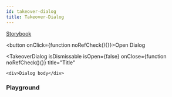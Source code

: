 ```yaml
---
id: takeover-dialog
title: Takeover-Dialog
---
```



[Storybook](https://aurora.ubergrape.com/storybook/?path=/story/components-takeoverdialog--base)

<button onClick={function noRefCheck(){}}>Open Dialog</button>

<TakeoverDialog
    isDismissable
    isOpen={false}
    onClose={function noRefCheck(){}}
    title="Title"
>
    <div>Dialog body</div>
</TakeoverDialog>



### Playground

```jsx live

```
